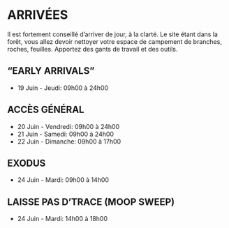 # ARRIVÉES {-}

Il est fortement conseillé d’arriver de jour, à la clarté. Le site étant dans la forêt, vous allez devoir nettoyer votre espace de campement de branches, roches, feuilles. Apportez des gants de travail et des outils. 

<h2><span> "EARLY ARRIVALS" </span></h2> 

* 19 Juin - Jeudi: 09h00 à 24h00 

<h2><span> ACCÈS GÉNÉRAL </span></h2> 

* 20 Juin - Vendredi: 09h00 à 24h00 
* 21 Juin - Samedi: 09h00 à 24h00  
* 22 Juin - Dimanche: 09h00 à 17h00 

<h2><span> EXODUS </span></h2> 

* 24 Juin - Mardi: 09h00 à 14h00 

<h2><span> LAISSE PAS D’TRACE (MOOP SWEEP) </span></h2> 

* 24 Juin - Mardi: 14h00 à 18h00 


